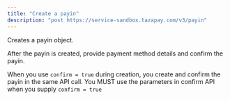 ```yaml
---
title: "Create a payin"
description: "post https://service-sandbox.tazapay.com/v3/payin"
---
```


Creates a payin object.

After the payin is created, provide payment method details and confirm the payin.

When you use `confirm = true` during creation, you create and confirm the payin in the same API call. You MUST use the parameters in confirm API when you supply `confirm = true`
